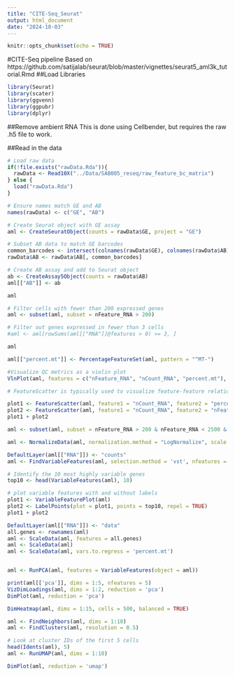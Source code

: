 ```yaml
---
title: "CITE-Seq_Seurat"
output: html_document
date: "2024-10-03"
---
```


```r
knitr::opts_chunk$set(echo = TRUE)
```

#CITE-Seq pipeline
Based on https://github.com/satijalab/seurat/blob/master/vignettes/seurat5_aml3k_tutorial.Rmd
##Load Libraries
```r
library(Seurat)
library(scater)
library(ggvenn)
library(ggpubr)
library(dplyr)
```

##Remove ambient RNA
This is done using Cellbender, but requires the raw .h5 file to work.

##Read in the data
```r
# Load raw data
if(!file.exists("rawData.Rda")){
  rawData <- Read10X("../Data/SAB005_reseq/raw_feature_bc_matrix")
} else {
  load("rawData.Rda")
}

# Ensure names match GE and AB
names(rawData) <- c("GE", "AB")

# Create Seurat object with GE assay
aml <- CreateSeuratObject(counts = rawData$GE, project = "GE")

# Subset AB data to match GE barcodes
common_barcodes <- intersect(colnames(rawData$GE), colnames(rawData$AB))
rawData$AB <- rawData$AB[, common_barcodes]

# Create AB assay and add to Seurat object
ab <- CreateAssay5Object(counts = rawData$AB)
aml[["AB"]] <- ab

aml
```

```r
# Filter cells with fewer than 200 expressed genes
aml <- subset(aml, subset = nFeature_RNA > 200)

# Filter out genes expressed in fewer than 3 cells
#aml <- aml[rowSums(aml[["RNA"]]@features > 0) >= 3, ]

aml

```

```r
aml[["percent.mt"]] <- PercentageFeatureSet(aml, pattern = "^MT-")
```

```r
#Visualize QC metrics as a violin plot
VlnPlot(aml, features = c("nFeature_RNA", "nCount_RNA", "percent.mt"), ncol = 3)

# FeatureScatter is typically used to visualize feature-feature relationships, but can be used for anything calculated by the object, i.e. columns in object metadata, PC scores etc.

plot1 <- FeatureScatter(aml, feature1 = "nCount_RNA", feature2 = "percent.mt")
plot2 <- FeatureScatter(aml, feature1 = "nCount_RNA", feature2 = "nFeature_RNA") 
plot1 + plot2

aml <- subset(aml, subset = nFeature_RNA > 200 & nFeature_RNA < 2500 & percent.mt < 5)
```

```r
aml <- NormalizeData(aml, normalization.method = "LogNormalize", scale.factor = 1e4)
```


```r
DefaultLayer(aml[["RNA"]]) <- "counts"
aml <- FindVariableFeatures(aml, selection.method = 'vst', nfeatures = 2000)

# Identify the 10 most highly variable genes
top10 <- head(VariableFeatures(aml), 10)

# plot variable features with and without labels
plot1 <- VariableFeaturePlot(aml)
plot2 <- LabelPoints(plot = plot1, points = top10, repel = TRUE)
plot1 + plot2
```

```r
DefaultLayer(aml[["RNA"]]) <- "data"
all.genes <- rownames(aml)
aml <- ScaleData(aml, features = all.genes)
aml <- ScaleData(aml)
aml <- ScaleData(aml, vars.to.regress = 'percent.mt')


aml <- RunPCA(aml, features = VariableFeatures(object = aml))
```

```r
print(aml[['pca']], dims = 1:5, nfeatures = 5)
VizDimLoadings(aml, dims = 1:2, reduction = 'pca')
DimPlot(aml, reduction = 'pca')
```

```r
DimHeatmap(aml, dims = 1:15, cells = 500, balanced = TRUE)
```

```r
aml <- FindNeighbors(aml, dims = 1:10)
aml <- FindClusters(aml, resolution = 0.5)

# Look at cluster IDs of the first 5 cells
head(Idents(aml), 5)
aml <- RunUMAP(aml, dims = 1:10)
```

```r
DimPlot(aml, reduction = 'umap')
```

